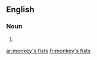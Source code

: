 ==English==

===Noun===
{{head|en|plural|head=[[monkey]]'s [[fist]]s}}

# {{plural of|monkey's fist|lang=en|nocat=1}}

[[ar:monkey's fists]]
[[fr:monkey's fists]]